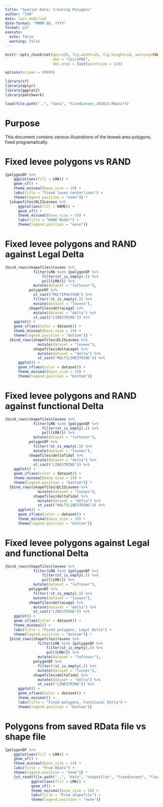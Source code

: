 ```yaml
---
title: "Spatial Data: Creating Polygons"
author: "TXN"
date: last-modified
date-format: "MMMM DD, YYYY"
format: pdf
execute: 
  echo: false
  warning: false
---
```


```r
knitr::opts_chunk$set(dpi=320, fig.width=15, fig.height=10, warning=FALSE, message=F, 
                      dev = "CairoPNG",
                      dev.args = list(pointsize = 13))

options(scipen = 99999)

library(sf)
library(dplyr)
library(ggplot2)
library(patchwork)

load(file.path("..", "data", "fixedLevees_101823.RData"))
```

# Purpose

This document contains various illustrations of the leveed area polygons, fixed programatically.

# Fixed levee polygons vs RAND
```r
{polygonDF %>% 
    ggplot(aes(fill = LMA)) +
    geom_sf() +
    theme_minimal(base_size = 19) +
    labs(title = "Fixed levee centerlines") +
    theme(legend.position = "none")} * 
  {shapefiles$DLISLevees %>% 
      ggplot(aes(fill = NAME)) +
      geom_sf() +
      theme_minimal(base_size = 19) +
      labs(title = "RAND Model") +
      theme(legend.position = "none")}
```

# Fixed levee polygons and RAND against Legal Delta
```r
{bind_rows(shapefiles$levees %>% 
             filter(LMA %in% {polygonDF %>% 
                 filter(st_is_empty(.)) %>% 
                 pull(LMA)}) %>% 
             mutate(dataset = "leftover"),
           polygonDF %>% 
             st_cast("MULTIPOLYGON") %>% 
             filter(!st_is_empty(.)) %>% 
             mutate(dataset = "levees"),
           shapefiles$deltaLegal %>% 
             mutate(dataset = "delta") %>% 
             st_cast("LINESTRING")) %>% 
    ggplot() +
    geom_sf(aes(color = dataset)) +
    theme_minimal(base_size = 19) +
    theme(legend.position = "bottom")} *
  {bind_rows(shapefiles$DLISLevees %>% 
               mutate(dataset = "levees"),
             shapefiles$deltaLegal %>% 
               mutate(dataset = "delta") %>% 
               st_cast("MULTILINESTRING")) %>% 
      ggplot() +
      geom_sf(aes(color = dataset)) +
      theme_minimal(base_size = 19) +
      theme(legend.position = "bottom")}
```

# Fixed levee polygons and RAND against functional Delta
```r
{bind_rows(shapefiles$levees %>% 
             filter(LMA %in% {polygonDF %>% 
                 filter(st_is_empty(.)) %>% 
                 pull(LMA)}) %>% 
             mutate(dataset = "leftover"),
           polygonDF %>% 
             filter(!st_is_empty(.)) %>% 
             mutate(dataset = "levees"),
           shapefiles$deltaTidal %>% 
             mutate(dataset = "delta") %>% 
             st_cast("LINESTRING")) %>% 
    ggplot() +
    geom_sf(aes(color = dataset)) +
    theme_minimal(base_size = 19) +
    theme(legend.position = "bottom")} *
  {bind_rows(shapefiles$DLISLevees %>% 
               mutate(dataset = "levees"),
             shapefiles$deltaTidal %>% 
               mutate(dataset = "delta") %>% 
               st_cast("MULTILINESTRING")) %>% 
      ggplot() +
      geom_sf(aes(color = dataset)) +
      theme_minimal(base_size = 19) +
      theme(legend.position = "bottom")}
```

# Fixed levee polygons against Legal and functional Delta
```r
{bind_rows(shapefiles$levees %>% 
             filter(LMA %in% {polygonDF %>% 
                 filter(st_is_empty(.)) %>% 
                 pull(LMA)}) %>% 
             mutate(dataset = "leftover"),
           polygonDF %>% 
             filter(!st_is_empty(.)) %>% 
             mutate(dataset = "levees"),
           shapefiles$deltaLegal %>% 
             mutate(dataset = "delta") %>% 
             st_cast("LINESTRING")) %>% 
    ggplot() +
    geom_sf(aes(color = dataset)) +
    theme_minimal() +
    labs(title = "Fixed polygons, Legal Delta") +
    theme(legend.position = "bottom")} *
  {bind_rows(shapefiles$levees %>% 
               filter(LMA %in% {polygonDF %>% 
                   filter(st_is_empty(.)) %>% 
                   pull(LMA)}) %>% 
               mutate(dataset = "leftover"),
             polygonDF %>% 
               filter(!st_is_empty(.)) %>% 
               mutate(dataset = "levees"),
             shapefiles$deltaTidal %>% 
               mutate(dataset = "delta") %>% 
               st_cast("LINESTRING")) %>% 
      ggplot() +
      geom_sf(aes(color = dataset)) +
      theme_minimal() +
      labs(title = "Fixed polygons, Functional Delta") +
      theme(legend.position = "bottom")}
```

# Polygons from saved RData file vs shape file
```r
{polygonDF %>% 
    ggplot(aes(fill = LMA)) +
    geom_sf() +
    theme_minimal(base_size = 19) +
    labs(title = "From RData") +
    theme(legend.position = "none")} * 
    {st_read(file.path("..", "data", "shapefiles", "fixedLevees", "fixedLevees.shp")) %>% 
            ggplot(aes(fill = LMA)) +
            geom_sf() +
            theme_minimal(base_size = 19) +
            labs(title = "From shapefile") +
            theme(legend.position = "none")}
```


